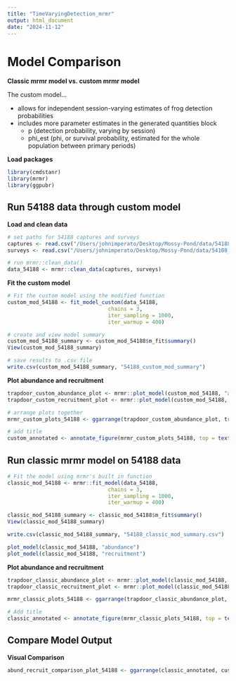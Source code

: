 ```yaml
---
title: "TimeVaryingDetection_mrmr"
output: html_document
date: "2024-11-12"
---
```


# Model Comparison

**Classic mrmr model vs. custom mrmr model**

The custom model...

-   allows for independent session-varying estimates of frog detection probabilities
-   includes more parameter estimates in the generated quantities block
    -   p (detection probability, varying by session)
    -   phi_est (phi, or survival probability, estimated for the whole population between primary periods)

**Load packages**

```r
library(cmdstanr)
library(mrmr)
library(ggpubr)
```

## Run 54188 data through custom model

**Load and clean data**

```r
# set paths for 54188 captures and surveys
captures <- read.csv("/Users/johnimperato/Desktop/Mossy-Pond/data/54188_capture.csv")  
surveys <- read.csv("/Users/johnimperato/Desktop/Mossy-Pond/data/54188_survey.csv")   

# run mrmr::clean_data()
data_54188 <- mrmr::clean_data(captures, surveys)
```

**Fit the custom model**

```r
# Fit the custom model using the modified function
custom_mod_54188 <- fit_model_custom(data_54188,
                                chains = 3, 
                                iter_sampling = 1000, 
                                iter_warmup = 400)

# create and view model summary
custom_mod_54188_summary <- custom_mod_54188$m_fit$summary()
View(custom_mod_54188_summary)

# save results to .csv file
write.csv(custom_mod_54188_summary, "54188_custom_mod_summary")

```

**Plot abundance and recruitment**

```r

trapdoor_custom_abundance_plot <- mrmr::plot_model(custom_mod_54188, "abundance")
trapdoor_custom_recruitment_plot <- mrmr::plot_model(custom_mod_54188, "recruitment")

# arrange plots together
mrmr_custom_plots_54188 <- ggarrange(trapdoor_custom_abundance_plot, trapdoor_custom_recruitment_plot, ncol =1)

# add title
custom_annotated <- annotate_figure(mrmr_custom_plots_54188, top = text_grob("Time-Varying Detection mrmr", size = 14, face = "bold"))

```

## Run classic mrmr model on 54188 data

```r

# Fit the model using mrmr's built in function
classic_mod_54188 <- mrmr::fit_model(data_54188,
                                chains = 3, 
                                iter_sampling = 1000, 
                                iter_warmup = 400)

classic_mod_54188_summary <- classic_mod_54188$m_fit$summary()
View(classic_mod_54188_summary)

write.csv(classic_mod_54188_summary, "54188_classic_mod_summary.csv")

plot_model(classic_mod_54188, "abundance")
plot_model(classic_mod_54188, "recruitment")

```

**Plot abundance and recruitment**

```r

trapdoor_classic_abundance_plot <- mrmr::plot_model(classic_mod_54188, "abundance")
trapdoor_classic_recruitment_plot <- mrmr::plot_model(classic_mod_54188, "recruitment")

mrmr_classic_plots_54188 <- ggarrange(trapdoor_classic_abundance_plot, trapdoor_classic_recruitment_plot, ncol =1)

# Add title
classic_annotated <- annotate_figure(mrmr_classic_plots_54188, top = text_grob("Classic mrmr", size = 14, face = "bold"))

```

## Compare Model Output

**Visual Comparison**

```r

abund_recruit_comparison_plot_54188 <- ggarrange(classic_annotated, custom_annotated, ncol=2)

```
